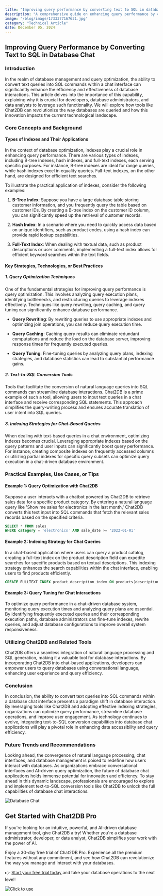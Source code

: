 ```yaml
---
title: "Improving query performance by converting text to SQL in database chat"
description: "A comprehensive guide on enhancing query performance by converting text to SQL in database chat applications."
image: "/blog/image/1733377167621.jpg"
category: "Technical Article"
date: December 05, 2024
---
```


## Improving Query Performance by Converting Text to SQL in Database Chat

### Introduction

In the realm of database management and query optimization, the ability to convert text queries into SQL commands within a chat interface can significantly enhance the efficiency and effectiveness of database interactions. This article delves into the importance of this capability, explaining why it is crucial for developers, database administrators, and data analysts to leverage such functionality. We will explore how tools like Chat2DB can revolutionize the way databases are queried and how this innovation impacts the current technological landscape.

### Core Concepts and Background

#### Types of Indexes and Their Applications

In the context of database optimization, indexes play a crucial role in enhancing query performance. There are various types of indexes, including B-tree indexes, hash indexes, and full-text indexes, each serving specific purposes. For instance, B-tree indexes are ideal for range queries, while hash indexes excel in equality queries. Full-text indexes, on the other hand, are designed for efficient text searches.

To illustrate the practical application of indexes, consider the following examples:

1. **B-Tree Index**: Suppose you have a large database table storing customer information, and you frequently query the table based on customer IDs. By creating a B-tree index on the customer ID column, you can significantly speed up the retrieval of customer records.

2. **Hash Index**: In a scenario where you need to quickly access data based on unique identifiers, such as product codes, using a hash index can provide rapid lookup capabilities.

3. **Full-Text Index**: When dealing with textual data, such as product descriptions or user comments, implementing a full-text index allows for efficient keyword searches within the text fields.

#### Key Strategies, Technologies, or Best Practices

##### 1. Query Optimization Techniques

One of the fundamental strategies for improving query performance is query optimization. This involves analyzing query execution plans, identifying bottlenecks, and restructuring queries to leverage indexes effectively. Techniques like query rewriting, query caching, and query tuning can significantly enhance database performance.

- **Query Rewriting**: By rewriting queries to use appropriate indexes and optimizing join operations, you can reduce query execution time.

- **Query Caching**: Caching query results can eliminate redundant computations and reduce the load on the database server, improving response times for frequently executed queries.

- **Query Tuning**: Fine-tuning queries by analyzing query plans, indexing strategies, and database statistics can lead to substantial performance gains.

##### 2. Text-to-SQL Conversion Tools

Tools that facilitate the conversion of natural language queries into SQL commands can streamline database interactions. Chat2DB is a prime example of such a tool, allowing users to input text queries in a chat interface and receive corresponding SQL statements. This approach simplifies the query-writing process and ensures accurate translation of user intent into SQL queries.

##### 3. Indexing Strategies for Chat-Based Queries

When dealing with text-based queries in a chat environment, optimizing indexes becomes crucial. Leveraging appropriate indexes based on the query patterns and user inputs can significantly boost query performance. For instance, creating composite indexes on frequently accessed columns or utilizing partial indexes for specific query subsets can optimize query execution in a chat-driven database environment.

### Practical Examples, Use Cases, or Tips

#### Example 1: Query Optimization with Chat2DB

Suppose a user interacts with a chatbot powered by Chat2DB to retrieve sales data for a specific product category. By entering a natural language query like 'Show me sales for electronics in the last month,' Chat2DB converts this text input into SQL commands that fetch the relevant sales records based on the specified criteria.

```sql
SELECT * FROM sales
WHERE category = 'electronics' AND sale_date >= '2022-01-01'
```

#### Example 2: Indexing Strategy for Chat Queries

In a chat-based application where users can query a product catalog, creating a full-text index on the product description field can expedite searches for specific products based on textual descriptions. This indexing strategy enhances the search capabilities within the chat interface, enabling users to find products efficiently.

```sql
CREATE FULLTEXT INDEX product_description_index ON products(description)
```

#### Example 3: Query Tuning for Chat Interactions

To optimize query performance in a chat-driven database system, monitoring query execution times and analyzing query plans are essential. By identifying frequently executed queries and their corresponding execution paths, database administrators can fine-tune indexes, rewrite queries, and adjust database configurations to improve overall system responsiveness.

### Utilizing Chat2DB and Related Tools

Chat2DB offers a seamless integration of natural language processing and SQL generation, making it a valuable tool for database interactions. By incorporating Chat2DB into chat-based applications, developers can empower users to query databases using conversational language, enhancing user experience and query efficiency.

### Conclusion

In conclusion, the ability to convert text queries into SQL commands within a database chat interface presents a paradigm shift in database interaction. By leveraging tools like Chat2DB and adopting effective indexing strategies, organizations can optimize query performance, streamline database operations, and improve user engagement. As technology continues to evolve, integrating text-to-SQL conversion capabilities into database chat applications will play a pivotal role in enhancing data accessibility and query efficiency.

### Future Trends and Recommendations

Looking ahead, the convergence of natural language processing, chat interfaces, and database management is poised to redefine how users interact with databases. As organizations embrace conversational interfaces and AI-driven query optimization, the future of database chat applications holds immense potential for innovation and efficiency. To stay ahead in this dynamic landscape, professionals are encouraged to explore and implement text-to-SQL conversion tools like Chat2DB to unlock the full capabilities of database chat interactions.

![Database Chat](https://example.com/database-chat.jpg)

## Get Started with Chat2DB Pro

If you're looking for an intuitive, powerful, and AI-driven database management tool, give Chat2DB a try! Whether you're a database administrator, developer, or data analyst, Chat2DB simplifies your work with the power of AI.

Enjoy a 30-day free trial of Chat2DB Pro. Experience all the premium features without any commitment, and see how Chat2DB can revolutionize the way you manage and interact with your databases.

👉 [Start your free trial today](https://chat2db.ai/pricing) and take your database operations to the next level!


[![Click to use](/image/blog/bg/chat2db.jpg)](https://chat2db.ai)
